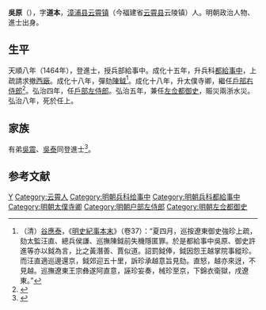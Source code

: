 '''吳原'''（{{bd|1431年||1495年|catIdx=Wu}}），字'''道本'''，[[漳浦县|漳浦县]][[云霄镇|云霄镇]]（今福建省[[云霄县|云霄县]]云陵镇）人。明朝政治人物、進士出身。

== 生平 ==
天順八年（1464年），登進士，授兵部給事中。成化十五年，升兵科[[都給事中|都給事中]]，上疏請求撤[[西廠|西廠]]。成化十八年，彈劾[[陳鉞|陳鉞]]<ref>（清）[[谷應泰|谷應泰]]，《[[明史紀事本末|明史紀事本末]]》（卷37）：“夏四月，巡按遼東御史強珍上疏，劾太監汪直、總兵侯謙、巡撫陳鉞前失機隱匿罪。於是都給事中吳原、御史許進等亦以鉞為言，比之黃潛善、賈似道。詔罰鉞俸，鉞因怨王越掌院事縱珍。而汪直適巡邊還京，鉞郊迎五十里，訴珍承越意旨見劾。直怒，越亦來迓，不見越。巡撫遼東王宗彝遂阿直意，誣珍妄奏，械珍至京，下錦衣衛獄，戌遼東。”</ref>。成化十八年，升太僕寺卿，繼任[[戶部右侍郎|戶部右侍郎]]<ref>{{cite news|title=云霄历史进士、举人、贡生名表|url=http://www.yxdlt.com/bencandy.php?fid=25&id=891|accessdate=2013-09-24|newspaper=云霄信息网|archive-date=2013-09-29|archive-url=https://web.archive.org/web/20130929040307/http://www.yxdlt.com/bencandy.php?fid=25&id=891|dead-url=no}}</ref>。弘治四年，任[[戶部左侍郎|戶部左侍郎]]。弘治五年，兼任[[左佥都御史|左佥都御史]]，賑災兩浙水災。弘治八年，死於任上。

== 家族 ==
有弟[[吳震|吳震]]、[[吳泰_(成化甲辰進士)|吳泰]]同登進士<ref>{{cite book|editor=云霄县人大常委会编|title=开漳祖地·福建云霄 云霄厅志 点校本|date=2005年12月|pages=229|accessdate=2016-10-11}}</ref>。

== 参考文献 ==
{{reflist}}

{{天順八年甲申科殿試金榜}}

{{Authority control}}
{{DEFAULTSORT:Wu吳}}
[[Category:吴姓|Y]]
[[Category:云霄人|Category:云霄人]]
[[Category:明朝兵科给事中|Category:明朝兵科给事中]]
[[Category:明朝兵科都給事中|Category:明朝兵科都給事中]]
[[Category:明朝太僕寺卿|Category:明朝太僕寺卿]]
[[Category:明朝户部左侍郎|Category:明朝户部左侍郎]]
[[Category:明朝左佥都御史|Category:明朝左佥都御史]]
